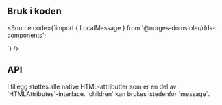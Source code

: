 
<Meta title="Design system/LocalMessage/API" component={LocalMessage} />

<ComponentLinkRow
  docsHref="https://design.domstol.no/987b33f71/p/99d09e-messages/b/164d4b"
  figmaHref="https://www.figma.com/file/ewqSDmkgqDQ5PyOsRp4V5b/?node-id=155%3A39"
  githubHref="https://github.com/domstolene/designsystem/tree/master/components/src/components/LocalMessage"
/>

## Bruk i koden

<Source code={`import { LocalMessage } from '@norges-domstoler/dds-components';

<LocalMessage message="Dette er en lokal melding" />
`} />

## API

<ArgsTable story={PRIMARY_STORY} />
I tillegg støttes alle native HTML-attributter som er en del av `HTMLAttributes<HTMLDivElement>`-interface. `children` kan brukes istedenfor `message`.
